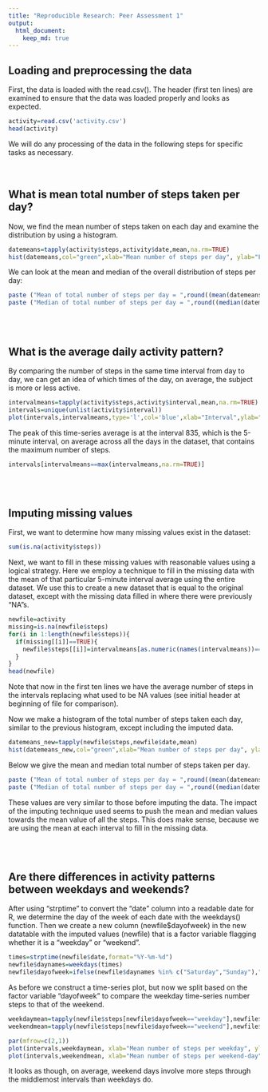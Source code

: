 ```yaml
---
title: "Reproducible Research: Peer Assessment 1"
output: 
  html_document:
    keep_md: true
---
```



## Loading and preprocessing the data

First, the data is loaded with the read.csv(). The header (first ten lines) are examined to ensure that the data was loaded properly and looks as expected.

```r
activity=read.csv('activity.csv')
head(activity)
```

We will do any processing of the data in the following steps for specific tasks as necessary.  
<br /><br />


## What is mean total number of steps taken per day?

Now, we find the mean number of steps taken on each day and examine the distribution by using a histogram.

```r
datemeans=tapply(activity$steps,activity$date,mean,na.rm=TRUE)
hist(datemeans,col="green",xlab="Mean number of steps per day", ylab="Frequency",main="Distribution of Mean Steps Per Day")
```

We can look at the mean and median of the overall distribution of steps per day:
```r
paste ("Mean of total number of steps per day = ",round((mean(datemeans,na.rm=TRUE)),3))
paste ("Median of total number of steps per day = ",round((median(datemeans,na.rm=TRUE)),3))
```
<br /><br />


## What is the average daily activity pattern?

By comparing the number of steps in the same time interval from day to day, we can get an idea of which times of the day, on average, the subject is more or less active.

```r
intervalmeans=tapply(activity$steps,activity$interval,mean,na.rm=TRUE)
intervals=unique(unlist(activity$interval))
plot(intervals,intervalmeans,type='l',col='blue',xlab="Interval",ylab="Mean Steps",main="Time series: Mean number of steps per interval")
```

The peak of this time-series average is at the interval 835, which is the 5-minute interval, on average across all the days in the dataset, that contains the maximum number of steps.

```r
intervals[intervalmeans==max(intervalmeans,na.rm=TRUE)]
```
<br /><br />


## Imputing missing values

First, we want to determine how many missing values exist in the dataset:
```r
sum(is.na(activity$steps))
```


Next, we want to fill in these missing values with reasonable values using a logical strategy. Here we employ a technique to fill in the missing data with the mean of that particular 5-minute interval average using the entire dataset. We use this to create a new dataset that is equal to the original dataset, except with the missing data filled in where there were previously "NA"s.

```r
newfile=activity
missing=is.na(newfile$steps)
for(i in 1:length(newfile$steps)){
  if(missing[[i]]==TRUE){
    newfile$steps[[i]]=intervalmeans[as.numeric(names(intervalmeans))==newfile$interval[[i]]]
  }
}
head(newfile)
```
Note that now in the first ten lines we have the average number of steps in the intervals replacing what used to be NA values (see initial header at beginning of file for comparison).

Now we make a histogram of the total number of steps taken each day, similar to the previous histogram, except including the imputed data. 

```r
datemeans_new=tapply(newfile$steps,newfile$date,mean)
hist(datemeans_new,col="green",xlab="Mean number of steps per day", ylab="Frequency",main="Distribution of Mean Steps Per Day")
```

Below we give the mean and median total number of steps taken per day.

```r
paste ("Mean of total number of steps per day = ",round((mean(datemeans_new)),3))
paste ("Median of total number of steps per day = ",round((median(datemeans_new)),3))
```

These values are very similar to those before imputing the data. The impact of the imputing technique used seems to push the mean and median values towards the mean value of all the steps. This does make sense, because we are using the mean at each interval to fill in the missing data.

<br /><br />



## Are there differences in activity patterns between weekdays and weekends?

After using "strptime" to convert the "date" column into a readable date for R, we determine the day of the week of each date with the weekdays() function. Then we create a new column (newfile$dayofweek) in the new datatable with the imputed values (newfile) that is a factor variable flagging whether it is a "weekday" or "weekend".

```r
times=strptime(newfile$date,format="%Y-%m-%d")
newfile$daynames=weekdays(times)
newfile$dayofweek=ifelse(newfile$daynames %in% c("Saturday","Sunday"),"weekend", "weekday")
```


As before we construct a time-series plot, but now we split based on the factor variable "dayofweek" to compare the weekday time-series number steps to that of the weekend.

```r
weekdaymean=tapply(newfile$steps[newfile$dayofweek=="weekday"],newfile$interval[newfile$dayofweek=="weekday"],mean)
weekendmean=tapply(newfile$steps[newfile$dayofweek=="weekend"],newfile$interval[newfile$dayofweek=="weekend"],mean)

par(mfrow=c(2,1))
plot(intervals,weekdaymean, xlab="Mean number of steps per weekday", ylab="Mean Number of Steps",main="Weekday Activity",type="l",col="red")
plot(intervals,weekendmean, xlab="Mean number of steps per weekend-day", ylab="Mean Number of Steps", main="Weekend Acitivity",type="l",col="magenta")
```

It looks as though, on average, weekend days involve more steps through the middlemost intervals than weekdays do.

<br /><br />

